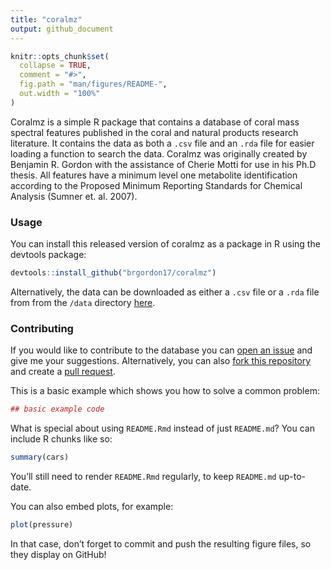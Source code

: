 ```yaml
---
title: "coralmz"
output: github_document
---
```


<!-- README.md is generated from README.Rmd. Please edit that file -->

```r
knitr::opts_chunk$set(
  collapse = TRUE,
  comment = "#>",
  fig.path = "man/figures/README-",
  out.width = "100%"
)
```

Coralmz is a simple R package that contains a database of coral mass spectral 
features published in the coral and natural products research literature. It
contains the data as both a `.csv` file and an `.rda` file for easier loading a
function to search the data. Coralmz was originally created by 
Benjamin R. Gordon with the assistance of Cherie Motti for use in his Ph.D 
thesis. All features have a minimum level one metabolite identification 
according to the Proposed Minimum Reporting Standards for Chemical Analysis 
(Sumner et. al. 2007).

### Usage

You can install this released version of coralmz as a package in R using the
devtools package:

``` r
devtools::install_github("brgordon17/coralmz")
```

Alternatively, the data can be downloaded as either a `.csv` file or a `.rda` 
file from from the `/data` directory [here](/data).

### Contributing
If you would like to contribute to the database you can [open an issue](https://help.github.com/en/articles/creating-an-issue)
and give me your suggestions. Alternatively, you can also 
[fork this repository](https://help.github.com/en/articles/fork-a-repo)
and create a 
[pull request](https://help.github.com/en/articles/creating-a-pull-request).

This is a basic example which shows you how to solve a common problem:

```r
## basic example code
```

What is special about using `README.Rmd` instead of just `README.md`? You can include R chunks like so:

```r
summary(cars)
```

You'll still need to render `README.Rmd` regularly, to keep `README.md` up-to-date.

You can also embed plots, for example:

```r
plot(pressure)
```

In that case, don't forget to commit and push the resulting figure files, so they display on GitHub!
